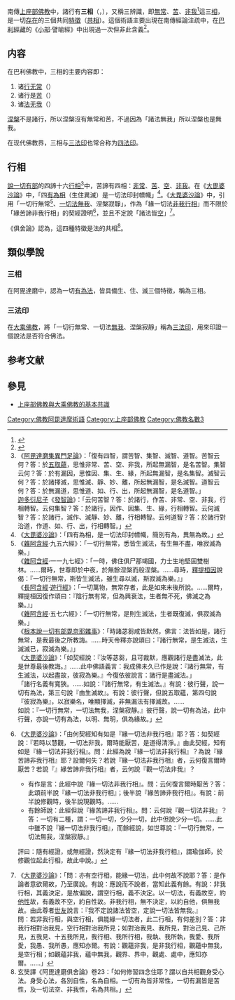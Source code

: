 {{About|上座部佛教術語|三相交流电的理论|三相 (电学)|三相交流电的应用|三相交流电|其他有「三相」之名的用語|三相}}
{{佛教}}
南傳[[上座部佛教|上座部佛教]]中，諸行有'''三相'''（{{lang-pi|{{IAST|ti-lakkhaṇa}}}}，{{lang-sa|{{IAST|tri-lakṣaṇa}}}}），又稱三辨識，即[[無常_(佛教)|無常]]、[[苦_(佛教)|苦]]、[[非我|非我]]<ref>{{Cite web |url=http://www.dhammatalks.org/Dhamma/Author/ThanissaroNotSelf.htm |title=无我，还是非我? 坦尼沙羅尊者著 |accessdate=2014-06-30 |archive-date=2014-11-21 |archive-url=https://web.archive.org/web/20141121102329/http://www.dhammatalks.org/Dhamma/Author/ThanissaroNotSelf.htm |dead-url=no }}</ref>這三[[相_(佛教)|相]]，是一切[[存在|存在]]的三個共同[[特徵|特徵]]（[[共相_(佛教)|共相]]）。這個術語主要出現在南傳經論注疏中，在[[巴利經藏|巴利經藏]]的《[[小部_(佛經)|小部]]·譬喻經》中出現過一次但非此含義<ref>{{Cite web |url=http://www.dhammatalks.org/Dhamma/Author/ThanissaroThreePerceptions2.htm |title=三辨識，坦尼沙羅尊者著 |accessdate=2014-06-27 |archive-date=2013-04-26 |archive-url=https://web.archive.org/web/20130426235223/http://www.dhammatalks.org/Dhamma/Author/ThanissaroThreePerceptions2.htm |dead-url=no }}</ref>。

==内容==
在巴利佛教中，三相的主要内容即：
#诸[[行蘊|行]][[无常_(佛教)|无常]]（{{lang|pa|sabbe saṅkhāra aniccā}}）
#诸行是[[苦_(佛教)|苦]]（{{lang|pa|sabbe saṅkhāra dukkhā}}）
#诸[[法_(佛教)|法]][[无我|无我]]（{{lang|pa|sabbe dhammā anattā }}）

[[涅槃|涅槃]]不是諸行，所以涅槃沒有無常和苦，不過因為「諸法無我」所以涅槃也是無我。

在现代佛教界，三相与[[三法印|三法印]]也常合称为[[四法印|四法印]]。

==行相==
[[說一切有部|說一切有部]]的四諦十六[[行相|行相]]<ref>
《[[阿毘達磨集異門足論|阿毘達磨集異門足論]]》：「復有四智，謂苦智、集智、滅智、道智。苦智云何？答：於[[五取蘊|五取蘊]]，思惟非常、苦、空、非我，所起無漏智，是名苦智。集智云何？答：於有漏因，思惟因、集、生、緣，所起無漏智，是名集智。滅智云何？答：於諸擇滅，思惟滅、靜、妙、離，所起無漏智，是名滅智。道智云何？答：於無漏道，思惟道、如、行、出，所起無漏智，是名道智。」<br />
[[迦多衍尼子|迦多衍尼子]]《[[發智論|發智論]]》：「云何苦智？答：於諸行，作苦、非常、空、非我，行相轉智。云何集智？答：於諸行，因作、因集、生、緣，行相轉智。云何滅智？答：於諸行，滅作、滅靜、妙、離，行相轉智。云何道智？答：於諸行對治道，作道、如、行、出，行相轉智。」
</ref>中，苦諦有四相：[[無常_(佛教)|非常]]、[[苦_(佛教)|苦]]、[[空性|空]]、[[非我|非我]]。在《[[大毘婆沙論|大毘婆沙論]]》中，「四[[有為相|有為相]]（生住異滅）是一切法印封幖幟」<ref>
《[[大毘婆沙論|大毘婆沙論]]》：「四有為相，是一切法印封幖幟，簡別有為，異無為故。」</ref>。《[[大毘婆沙論|大毘婆沙論]]》中，引用「一切行無常<ref>
《[[雜阿含經|雜阿含經]]·九五六經》：「一切行無常，悉皆生滅法，有生無不盡，唯寂滅為樂。」<br />
《[[雜阿含經|雜阿含經]]·一一九七經》：「一時，佛住俱尸那竭國，力士生地堅固雙樹林。……爾時，世尊即於中夜，於無餘涅槃而般涅槃。……尋時，[[釋提桓因|釋提桓因]]說偈：『一切行無常，斯皆生滅法，雖生尋以滅，斯寂滅為樂。』」<br />
《[[長阿含經|長阿含經]]·[[遊行經|遊行經]]》：「一切萬物，無常存者，此是如來末後所說。……爾時，釋提桓因復作頌曰：『陰行無有常，但為興衰法，生者無不死，佛滅之為樂。』」<br />
《[[雜阿含經|雜阿含經]]·五七六經》：「一切行無常，是則生滅法，生者既復滅，俱寂滅為樂。」<br />
《[[根本說一切有部毘奈耶雜事|根本說一切有部毘奈耶雜事]]》：「時諸苾芻咸皆默然，佛言：法皆如是，諸行無常，是我最後之所教誨。……時天帝釋亦說頌曰：『諸行無常，是生滅法，生滅滅已，寂滅為樂。』」<br />
《[[大毘婆沙論|大毘婆沙論]]》：「如契經說：『汝等苾芻，且可裁默，應觀諸行是盡滅法，此是世尊最後教誨。』……此中佛語義言：我成佛未久已作是說：『諸行無常，有生滅法，以起盡故，彼寂為樂。』今復依彼說言：諸行是盡滅法。」<br />
「諸行名義有寬狹。……如說：『諸行無常，有生滅法。』有說：彼行聲，說一切有為法，第三句說『由生滅故』。有說：彼行聲，但說五取蘊，第四句說『彼寂為樂』，以寂樂名，唯顯擇滅，非無漏法有擇滅故。……<br />如說：『一切行無常，一切法無我，涅槃寂靜。』彼行聲，說一切有為法，此中行聲，亦說一切有為法，以明、無明，俱為緣故。」
</ref>、[[一切法|一切法]][[無我|無我]]、涅槃寂靜」，作為「緣一切法[[非我|非我]][[行相|行相]]」而不限於「緣苦諦非我行相」的契經證明<ref>
《[[大毘婆沙論|大毘婆沙論]]》：「由何契經知有如是『緣一切法非我行相』耶？答：如契經說：『若時以慧觀，一切法非我，爾時能厭苦，是道得清淨。』由此契經，知有如是『緣一切法非我行相』。問：此經為說『緣一切法非我行相』？為說『緣苦諦非我行相』耶？設爾何失？若說『緣一切法非我行相』者，云何復言爾時厭苦？若說『』緣苦諦非我行相』者，云何說『觀一切法非我』？
*有作是言：此經中說『緣一切法非我行相』。問：云何復言爾時厭苦？答：此頌前半說『緣一切法非我行相』；後半說『緣苦諦非我行相』。有說：前半說修觀時，後半說現觀時。……
*有餘師說：此經但說『緣苦諦非我行相』。問：云何說『觀一切法非我』？答：一切有二種，謂：一切一切，少分一切，此中但說少分一切。……此中雖不說『緣一切法非我行相』，而餘經說，如世尊說：『一切行無常，一切法無我，涅槃寂靜。』
評曰：隨有經證，或無經證，然決定有『緣一切法非我行相』，謂瑜伽師，於修觀位起此行相，故此中說。」
</ref>，並且不定說「諸法皆[[空性|空]]」<ref>
《[[大毘婆沙論|大毘婆沙論]]》：「問：亦有空行相，能緣一切法，此中何故不說耶？答：是作論者意欲爾故，乃至廣說。有說：應說而不說者，當知此義有餘。有說：非我行相，其義決定，是故偏說，謂空行相，義不決定。以一切法，有義故空，約[[他性|他性]]故，有義故不空，約自性故。非我行相，無不決定，以約自他，俱無我故。由此尊者[[世友|世友]]說言：『我不定說諸法皆空，定說一切法皆無我。』<br />問：若非我行相，與空行相，俱能緣一切法者，此二行相，有何差別？答：非我行相對治我見，空行相對治我所見；如對治我見、我所見，對治己見、己所見，五我見、十五我所見，我行相、我所行相，我執、我所執，我愛、我所愛，我愚、我所愚，應知亦爾。有說：觀蘊非我，是非我行相，觀蘊中無我，是空行相；如觀蘊非我，蘊中無我，觀界、界中，觀處、處中，應知亦爾。……」
</ref>。

《俱舍論》認為，這四種特徵是法的共相<ref>玄奘譯《阿毘達磨俱舍論》卷23：「如何修習四念住耶？謂以自共相觀身受心法。身受心法，各別自性，名為自相。一切有為皆非常性，一切有漏皆是苦性，及一切法空、非我性，名為共相。」</ref>。

==類似學說==
===三相===
在阿毘達磨中，認為一切[[有為法|有為法]]，皆具備生、住、滅三個特徵，稱為三相。

===三法印===
在[[大乘佛教|大乘佛教]]，將「一切行無常、一切法[[無我|無我]]、涅槃寂靜」稱為[[三法印|三法印]]，用來印證一個說法是否符合佛法。

== 参考文献 ==
{{Reflist|2}}

==參見==
*[[上座部佛教與大乘佛教的基本共識|上座部佛教與大乘佛教的基本共識]]

{{佛教主題}}
[[Category:佛教阿毘達摩術語|Category:佛教阿毘達摩術語]]
[[Category:上座部佛教|Category:上座部佛教]]
[[Category:佛教名數3|Category:佛教名數3]]